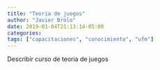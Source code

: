 ```yaml
---
title: "Teoria de juegos"
author: "Javier Brolo"
date: 2019-01-04T21:13:14-05:00
categories: 
tags: ["capacitaciones", "conocimiento", "ufm"]
---
```


Describir curso de teoria de juegos
